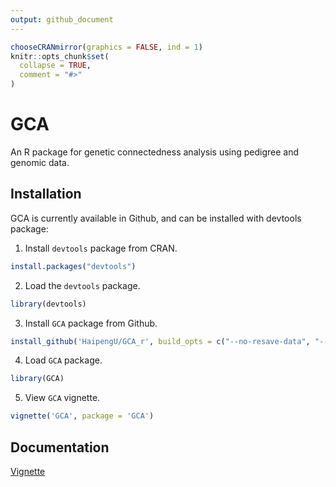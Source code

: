 ```yaml
---
output: github_document
---
```


<!-- README.md is generated from README.Rmd. Please edit README.Rmd (this file) -->

```r
chooseCRANmirror(graphics = FALSE, ind = 1)
knitr::opts_chunk$set(
  collapse = TRUE,
  comment = "#>"
)
```

# GCA
An R package for genetic connectedness analysis using pedigree and genomic data.

## Installation
GCA is currently available in Github, and can be installed with devtools package: 

1. Install `devtools` package from CRAN. 
```r
install.packages("devtools")
```

2. Load the `devtools` package.
```r
library(devtools)
```

3. Install `GCA` package from Github.
```r
install_github('HaipengU/GCA_r', build_opts = c("--no-resave-data", "--no-manual"))
```

4. Load `GCA` package. 
```r
library(GCA)
```

5. View `GCA` vignette.
```r
vignette('GCA', package = 'GCA')
```

## Documentation

[Vignette](https://haipengu.github.io/Rmd/Vignette.html)
